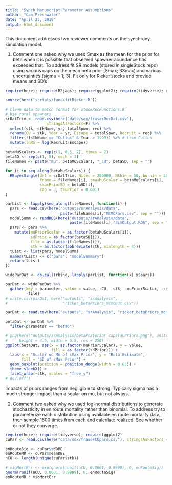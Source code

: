 ```yaml
---
title: "Synch Manuscript Parameter Assumptions"
author: "Cam Freshwater"
date: "April 25, 2019"
output: html_document
---
```


This document addresses two reviewer comments on the synchrony simulation model.

1. Comment one asked why we used Smax as the mean for the prior for beta when it is possible that observed spawner abundance has exceeded that. To address fit SR models (stored in singleStock repo) using various caps on the mean beta prior (Smax; 3Smax) and various uncertainties (sigma = 1; 3). Fit only for Ricker stocks and provide means and SD's 


```r
require(here); require(R2jags); require(ggplot2); require(tidyverse); require(samSim)

source(here("scripts/func/fitRicker.R"))

# Clean data to match format for stockRecFunctions.R
# Use total spawners
srDatTrim <- read.csv(here("data/sox/fraserRecDat.csv"), 
                  stringsAsFactors=F) %>% 
  select(stk, stkName, yr, totalSpwn, rec) %>% 
  rename(CU = stk, Year = yr, Escape = totalSpwn, Recruit = rec) %>% 
  filter(!(stkName == "Cultus" & Year > 1999)) %>% # trim Cultus
  mutate(lnRS = log(Recruit/Escape))

betaMuScalars <- rep(c(1, 0.5, 2), times = 2)
betaSD <- rep(c(1, 5), each = 3)
fileNames <- paste("mu", betaMuScalars, "_sd", betaSD, sep = "")

for (i in seq_along(betaMuScalars)) {
  RBayesSingle(dat = srDatTrim, Niter = 250000, Nthin = 50, burnin = 50000,
               fname = fileNames[i], smaxMuScalar = betaMuScalars[i],
               smaxPriorSD = betaSD[i],
               cap = 3, tauPrior = 0.001)
}

```

```r
parList <- lapply(seq_along(fileNames), function(i) {
  pars <- read.csv(here("outputs/srAnalysis/data", 
                        paste(fileNames[i],"MCMCPars.csv", sep = "")))
  modelSumm <- readRDS(here("outputs/srAnalysis/data", 
                            paste(fileNames[i],"SimOutput.RDS", sep = "")))
  pars <- pars %>% 
    mutate(muPriorScalar = as.factor(betaMuScalars[i]),
           sdPrior = as.factor(betaSD[i]),
           file = as.factor(fileNames[i]),
           stk = as.factor(abbreviate(stk, minlength = 4)))
  tList <- list(pars, modelSumm)
  names(tList) <- c("pars", "modelSummary")
  return(tList)
})

wideParDat <- do.call(rbind, lapply(parList, function(x) x$pars))

parDat <- wideParDat %>% 
  gather(key = parameter, value = value, -CU, -stk, -muPriorScalar, -sdPrior,
         -file)
# write.csv(parDat, here("outputs", "srAnalysis",
#                        "ricker_betaPriors_mcmcOut.csv"))

parDat <- read.csv(here("outputs", "srAnalysis", "ricker_betaPriors_mcmcOut.csv"))

betaDat <- parDat %>% 
  filter(parameter == "beta0")

# png(here("outputs/srAnalysis/betaPosterior_capsTauPriors.png"), units = "in", 
#     height = 4.5, width = 6.5, res = 250)
ggplot(betaDat, aes(x = as.factor(muPriorScalar), y = value, 
                    fill = as.factor(sdPrior))) +
  labs(x = "Scalar on Mu of sMax Prior", y = "Beta Estimate", 
       fill = "SD of sMax Prior") +
  geom_boxplot(position = position_dodge(width = 0.65)) +
  theme_sleekX() +
  facet_wrap(~stk, scales = "free_y")
# dev.off()

```

Impacts of priors ranges from negligible to strong. Typically sigma has a much stronger impact than a scalar on mu, but not always. 

2. Comment two asked why we used log-normal distributions to generate stochasticity in en route mortality rather than binomial. To address try to parameterize each distribution using available en route mortality data, then sample 1500 times from each and calculate realized. See whether or not they converge. 

```r
require(here); require(tidyverse); require(ggplot2)
cuPar <- read.csv(here("data/sox/fraserCUpars.csv"), stringsAsFactors = F)

enRouteSig <- cuPar$sdDBE
enRouteMR <- cuPar$meanDBE
nCU <- length(unique(cuPar$stk))

# migMortErr <- exp(qnorm(runif(nCU, 0.0001, 0.9999), 0, enRouteSig))
qnorm(runif(nCU, 0.0001, 0.9999), 0, enRouteSig)
enRouteMR * migMortErr

```